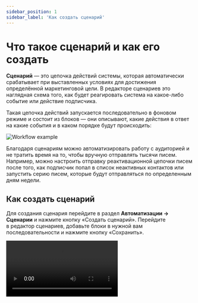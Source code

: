 ```yaml
---
sidebar_position: 1
sidebar_label: 'Как создать сценарий'
---
```



# Что такое сценарий и как его создать

**Сценарий** — это цепочка действий системы, которая автоматически срабатывает при выставленных условиях для достижения определённой маркетинговой цели. В редакторе сценариев это наглядная схема того, как будет реагировать система на какое-либо событие или действие подписчика.

Такая цепочка действий запускается последовательно в фоновом режиме и состоит из блоков — они описывают, какие действия в ответ на какие события и в каком порядке будут происходить:

![Workflow example](/img/automations/automation-with-workflows/workflow-creation/workflow-example.png)

Благодаря сценариям можно автоматизировать работу с аудиторией и не тратить время на то, чтобы вручную отправлять тысячи писем. Например, можно настроить отправку реактивационной цепочки писем после того, как подписчик попал в список неактивных контактов или запустить серию писем, которые будут отправляться по определенным дням недели.

## Как создать сценарий

Для создания сценария перейдите в&nbsp;раздел **Автоматизации &rarr; Сценарии** и&nbsp;нажмите кнопку &laquo;Создать сценарий&raquo;. Перейдите в&nbsp;редактор сценариев, добавьте блоки в&nbsp;нужной вам последовательности и&nbsp;нажмите кнопку &laquo;Сохранить&raquo;.

<Video src={howToCreateWorkflow} />

## Блоки в сценарии

В редакторе сценариев доступны пять типов блоков — **События**, **Действия**, **Таймеры**, **Разделение** и **Сценарий**:

- Блок **Событий** нужен, чтобы отследить выполнение событий и действий подписчиков в&nbsp;сценарии&nbsp;&mdash; открытие email, изменение данных, клик по&nbsp;ссылке, открытие целевой страницы и другие. После того, как участник сценария выполнит выбранное Cобытие, он&nbsp;пройдет далее по&nbsp;сценарию.
- С&nbsp;помощью блока **Действия** можно выполнить различные действия с&nbsp;участниками сценария&nbsp;&mdash; отправить им&nbsp;рассылкy, добавить или исключить из&nbsp;выбранного списка, обновить данные в&nbsp;анкете или вызвать Webhook, чтобы передать данные на&nbsp;ваш сервер.
- Блок **Таймеры** используют для того, чтобы отложить срабатывание какого-либо блока в&nbsp;сценарии на&nbsp;указанное время.
- При помощи блока **Разделение** можно проверить участников на соответствие какому-либо условию: есть подписчик в списке или нет, совпадают ли его данные с указанными.
- Блок **Сценарий** поможет принудительно закончить текущий сценарий для его участников.

[Блоки в редакторе сценариев](https://docs.sendsay.ru/automations/automation-with-workflows/workflow-blocks/)

Каждый сценарий начинается с&nbsp;блока **Стартовое событие** и&nbsp;заканчивается блоком **Конец** — эти блоки нельзя удалить или заменить на&nbsp;другие. Подписчик попадет в&nbsp;сценарий при наступлении события, которое будет указано в&nbsp;блоке **Стартовое событие**.

<p align="center">
  <img width="50%" src={startEvent1} alt="Start event" />
</p>

[Стартовые события](https://docs.sendsay.ru/automations/automation-with-workflows/workflow-blocks/#стартовые-события)

## Как протестировать сценарий

Вы&nbsp;можете убедиться, что сценарий работает так, как вы ожидаете: для этого протестируйте его работу на собственном email, предварительно добавив его в базу контактов.

Чтобы протестировать работу сценария:

1. На странице сценария нажмите «Активировать», чтобы запустить сценарий в работу.
2. Затем нажмите «Действия» и выберите пункт **Управление участниками**.
3. Во вкладке **Добавить участников** укажите свой email и нажмите «Добавить».

![How to test the workflow](/img/automations/automation-with-workflows/workflow-creation/how-to-test-the-workflow.gif)

После проверки активируйте приём подписчиков в&nbsp;сценарий. Для этого на странице сценария активируйте переключатель **Принимать подписчиков**.

## Где посмотреть статистику по&nbsp;сценарию

Перейдите на&nbsp;страницу сценария, чтобы узнать информацию об&nbsp;отправленных выпусках и&nbsp;участниках. На&nbsp;этой странице доступно две вкладки&nbsp;&mdash; **Сводка** и&nbsp;**Просмотр участников сценария**.

Во&nbsp;вкладке **Сводка** можно:

- посмотреть количество участников, которые проходят сценарий или завершили его;
- настроить отображение статистики по&nbsp;определенным параметрам&nbsp;&mdash; количество отправленных, доставленных и&nbsp;открытых выпусков, уникальные открытия, клики и&nbsp;т.д.;
- отфильтровать выпуски по&nbsp;времени и&nbsp;по&nbsp;шаблонам;
- экспортировать данные об&nbsp;отправленных выпусках в&nbsp;формате XLSX или CSV.

![Statistics](\img\automations\automation-with-workflows\workflow-creation\statistics.png) <br/>

Во&nbsp;вкладке **Просмотр участников сценария** можно:

- узнать статус каждого участника. Всего три статуса&nbsp;&mdash; &laquo;Проходит сценарий&raquo;, &laquo;Завершено&raquo;, &laquo;Исключен принудительно&raquo;;
- посмотреть время попадания на&nbsp;текущий шаг или время завершения сценария;
- удалить участника из&nbsp;сценария;
- добавить участника в&nbsp;список;
- удалить контакт из&nbsp;базы.

![Contacts](\img\automations\automation-with-workflows\workflow-creation\contacts.png) <br/>

**Читайте также:** <br/>
[Гайд по работе со сценариями](https://docs.sendsay.ru/automations/automation-with-workflows/workflow-guide) <br/>
[Как настроить приветственную серию писем: пошаговая инструкция](https://docs.sendsay.ru/automations/automation-with-workflows/welcome-series-with-workflow) <br/>
[Статистика сценариев](https://docs.sendsay.ru/automations/automation-with-workflows/statistics)

